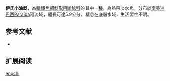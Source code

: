 {{Speciesbox
| name = 伊氏小油鯰
| image = 
| image_width = 250px
| status = NE
| status_system = IUCN3.1
| genus = Pimelodella
| species = enochi
| authority = [[Fowler|Fowler]], 1941
| synonyms = 
}}

'''伊氏小油鯰'''，為[[輻鰭魚綱|輻鰭魚綱]][[鯰形目|鯰形目]][[鼬鯰科|鼬鯰科]]的其中一[[種|種]]，為熱帶淡水魚，分布於[[南美洲|南美洲]][[巴西|巴西]]Paraíba河流域，體長可達5.9公分，棲息在底層水域，生活習性不明。

==参考文献==
*{{FishBase_species|genus=Pimelodella|species=enochi|year=2015|month=6}}

== 扩展阅读 ==
{{refbegin}}
{{wikispecies-inline|Pimelodella enochi|伊氏小油鯰}}
{{refend}}
{{Taxonbar|from=Q5602000}}

[[Category:小油鯰屬|enochi]]